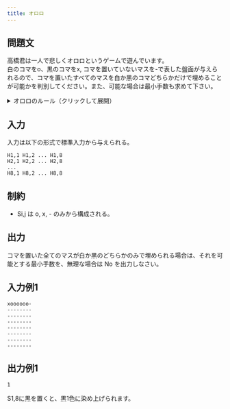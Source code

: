 ```yaml
---
title: オロロ
---
```



## 問題文

高橋君は一人で悲しくオロロというゲームで遊んでいます。<br />
白のコマを<CharacterDecorate>o</CharacterDecorate>、黒のコマを<CharacterDecorate>x</CharacterDecorate>, コマを置いていないマスを<CharacterDecorate>-</CharacterDecorate>で表した盤面が与えられるので、コマを置いたすべてのマスを白か黒のコマどちらかだけで埋めることが可能かを判別してください。また、可能な場合は最小手数も求めて下さい。

<details>
  <summary>オロロのルール（クリックして展開）</summary>

  - 盤面は 8×8 のマスで構成されています。
  - オロロのコマは両面タイプで、片面が白、もう片面が黒になっています。ひっくり返すことで色が変わります。
  - 各マスには白 (<CharacterDecorate>o</CharacterDecorate>) または黒 (<CharacterDecorate>x</CharacterDecorate>) のコマを置けます。
  - 高橋君は一人でこのゲームをプレイしており、自分で白と黒を交互に操作します。
  - 縦・横・斜めいずれかの方向に、すでに置かれたコマと直線状に並ぶ位置に新しいコマを置くと、その間にあるコマはすべて裏返り、自分の色になります。
  - ただし、間に相手色のコマが挟まれていない場合、ひっくり返りは起きず、そのマスには置けません。
  - コマを置いた全てのマスが白か黒のどちらかのみで埋められるように高橋君は最適な選択を行います。

</details>

## 入力

入力は以下の形式で標準入力から与えられる。

```text
H1,1 H1,2 ... H1,8
H2,1 H2,2 ... H2,8
...
H8,1 H8,2 ... H8,8
```

## 制約

<ul>
	<li>Si,j は <CharacterDecorate>o</CharacterDecorate>, <CharacterDecorate>x</CharacterDecorate>, <CharacterDecorate>-</CharacterDecorate> のみから構成される。</li>
</ul>

## 出力

コマを置いた全てのマスが白か黒のどちらかのみで埋められる場合は、それを可能とする最小手数を、無理な場合は <CharacterDecorate>No</CharacterDecorate> を出力しなさい。

## 入力例1

```text
xoooooo-
--------
--------
--------
--------
--------
--------
--------
```

## 出力例1

```text
1
```

S1,8に黒を置くと、黒1色に染め上げられます。